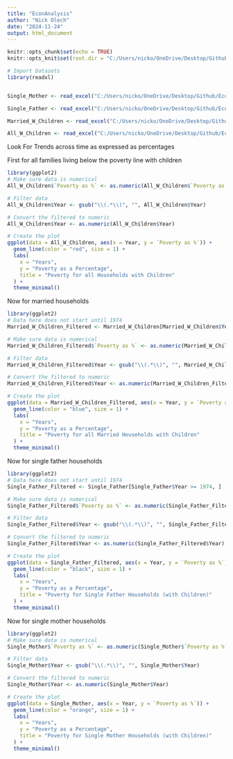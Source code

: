 ```yaml
---
title: "EconAnalysis"
author: "Nick Olech"
date: "2024-11-24"
output: html_document
---
```


```r
knitr::opts_chunk$set(echo = TRUE)
knitr::opts_knit$set(root.dir = "C:/Users/nicko/OneDrive/Desktop/Github/Economics Analysis/American-Dream/Poverty Excel Sheets")
```

```r
# Import Datasets
library(readxl)


Single_Mother <- read_excel("C:/Users/nicko/OneDrive/Desktop/Github/Economics Analysis/American-Dream/Poverty Excel Sheets/Single Mother Households.xlsx")

Single_Father <- read_excel("C:/Users/nicko/OneDrive/Desktop/Github/Economics Analysis/American-Dream/Poverty Excel Sheets/Single Father Households.xlsx")

Married_W_Children <- read_excel("C:/Users/nicko/OneDrive/Desktop/Github/Economics Analysis/American-Dream/Poverty Excel Sheets/Married Families with Children below Poverty.xlsx")

All_W_Children <- read_excel("C:/Users/nicko/OneDrive/Desktop/Github/Economics Analysis/American-Dream/Poverty Excel Sheets/All Families with Children below Poverty.xlsx")
```

Look For Trends across time as expressed as percentages

First for all families living below the poverty line with children
```r
library(ggplot2)
# Make sure data is numerical
All_W_Children$`Poverty as %` <- as.numeric(All_W_Children$`Poverty as %`)

# Filter data
All_W_Children$Year <- gsub("\\(.*\\)", "", All_W_Children$Year)

# Convert the filtered to numeric
All_W_Children$Year <- as.numeric(All_W_Children$Year)

# Create the plot
ggplot(data = All_W_Children, aes(x = Year, y = `Poverty as %`)) +
  geom_line(color = "red", size = 1) + 
  labs(
    x = "Years", 
    y = "Poverty as a Percentage",
    title = "Poverty for all Households with Children"
  ) +
  theme_minimal()

```

Now for married households 
```r
library(ggplot2)
# Data here does not start until 1974
Married_W_Children_Filtered <- Married_W_Children[Married_W_Children$Year >= 1974, ]

# Make sure data is numerical
Married_W_Children_Filtered$`Poverty as %` <- as.numeric(Married_W_Children_Filtered$`Poverty as %`)

# Filter data
Married_W_Children_Filtered$Year <- gsub("\\(.*\\)", "", Married_W_Children_Filtered$Year)

# Convert the filtered to numeric
Married_W_Children_Filtered$Year <- as.numeric(Married_W_Children_Filtered$Year)

# Create the plot
ggplot(data = Married_W_Children_Filtered, aes(x = Year, y = `Poverty as %`)) +
  geom_line(color = "blue", size = 1) + 
  labs(
    x = "Years", 
    y = "Poverty as a Percentage",
    title = "Poverty for all Married Households with Children"
  ) +
  theme_minimal()

```
Now for single father households
```r
library(ggplot2)
# Data here does not start until 1974
Single_Father_Filtered <- Single_Father[Single_Father$Year >= 1974, ]

# Make sure data is numerical
Single_Father_Filtered$`Poverty as %` <- as.numeric(Single_Father_Filtered$`Poverty as %`)

# Filter data
Single_Father_Filtered$Year <- gsub("\\(.*\\)", "", Single_Father_Filtered$Year)

# Convert the filtered to numeric
Single_Father_Filtered$Year <- as.numeric(Single_Father_Filtered$Year)

# Create the plot
ggplot(data = Single_Father_Filtered, aes(x = Year, y = `Poverty as %`)) +
  geom_line(color = "black", size = 1) + 
  labs(
    x = "Years", 
    y = "Poverty as a Percentage",
    title = "Poverty for Single Father Households (with Children)"
  ) +
  theme_minimal()

```
Now for single mother households
```r
library(ggplot2)
# Make sure data is numerical
Single_Mother$`Poverty as %` <- as.numeric(Single_Mother$`Poverty as %`)

# Filter data
Single_Mother$Year <- gsub("\\(.*\\)", "", Single_Mother$Year)

# Convert the filtered to numeric
Single_Mother$Year <- as.numeric(Single_Mother$Year)

# Create the plot
ggplot(data = Single_Mother, aes(x = Year, y = `Poverty as %`)) +
  geom_line(color = "orange", size = 1) + 
  labs(
    x = "Years", 
    y = "Poverty as a Percentage",
    title = "Poverty for Single Mother Households (with Children)"
  ) +
  theme_minimal()

```





